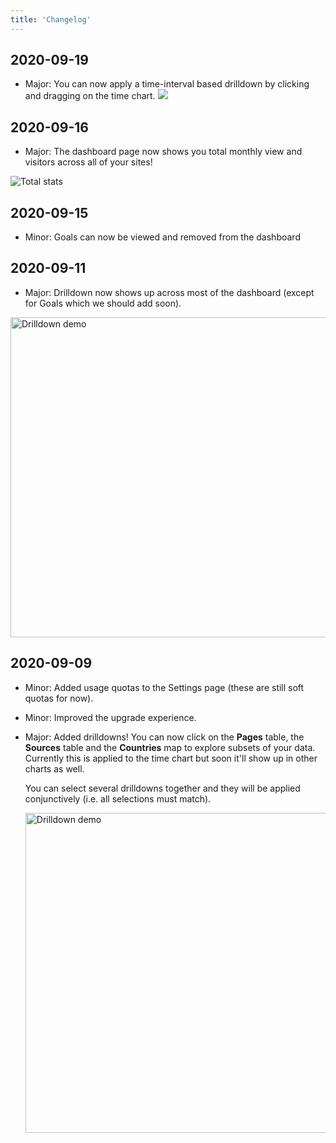 ```yaml
---
title: 'Changelog'
---
```


## 2020-09-19
- Major: You can now apply a time-interval based drilldown by clicking and dragging on the time chart.
![](/time-interval-drilldown.gif)

## 2020-09-16
- Major: The dashboard page now shows you total monthly view and visitors across all of your sites!

![Total stats](/total_stats.png)


## 2020-09-15
- Minor: Goals can now be viewed and removed from the dashboard

## 2020-09-11
- Major: Drilldown now shows up across most of the dashboard (except for Goals which we should add soon).

<img src="/drilldown2.gif" alt="Drilldown demo" style="width: 512px; "/>


## 2020-09-09

- Minor: Added usage quotas to the Settings page (these are still soft quotas for now).

- Minor: Improved the upgrade experience.

- Major: Added drilldowns! You can now click on the **Pages** table, the **Sources** table and the  **Countries** map to explore subsets of your data. Currently this is applied to the time chart but soon it'll show up in other charts as well. 

  You can select several drilldowns together and they will be applied conjunctively (i.e. all selections must match).

  <img src="/drilldown.gif" alt="Drilldown demo" style="width: 512px; "/>



